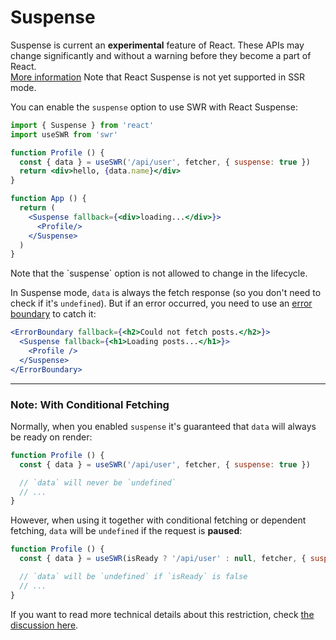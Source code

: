 
# Suspense

<Callout emoji="🚨" background="bg-red-200 dark:text-gray-800">
  Suspense is current an <strong>experimental</strong> feature of React. These APIs may change significantly and without a warning before they become a part of React.
  <br/>
  <a href="https://reactjs.org/docs/concurrent-mode-suspense.html" target="_blank" rel="noopener">More information</a>
</Callout>

<Callout>
  Note that React Suspense is not yet supported in SSR mode.
</Callout>

You can enable the `suspense` option to use SWR with React Suspense:

```jsx
import { Suspense } from 'react'
import useSWR from 'swr'

function Profile () {
  const { data } = useSWR('/api/user', fetcher, { suspense: true })
  return <div>hello, {data.name}</div>
}

function App () {
  return (
    <Suspense fallback={<div>loading...</div>}>
      <Profile/>
    </Suspense>
  )
}
```

<Callout>
  Note that the `suspense` option is not allowed to change in the lifecycle.
</Callout>

In Suspense mode, `data` is always the fetch response (so you don't need to check if it's `undefined`).
But if an error occurred, you need to use an [error boundary](https://reactjs.org/docs/concurrent-mode-suspense.html#handling-errors) to catch it:

```jsx
<ErrorBoundary fallback={<h2>Could not fetch posts.</h2>}>
  <Suspense fallback={<h1>Loading posts...</h1>}>
    <Profile />
  </Suspense>
</ErrorBoundary>
```

---

### Note: With Conditional Fetching

Normally, when you enabled `suspense` it's guaranteed that `data` will always be ready on render:

```jsx
function Profile () {
  const { data } = useSWR('/api/user', fetcher, { suspense: true })

  // `data` will never be `undefined`
  // ...
}
```

However, when using it together with conditional fetching or dependent fetching, `data` will be `undefined` if the request is **paused**:

```jsx
function Profile () {
  const { data } = useSWR(isReady ? '/api/user' : null, fetcher, { suspense: true })

  // `data` will be `undefined` if `isReady` is false
  // ...
}
```

If you want to read more technical details about this restriction, check [the discussion here](https://github.com/vercel/swr/pull/357#issuecomment-627089889).
